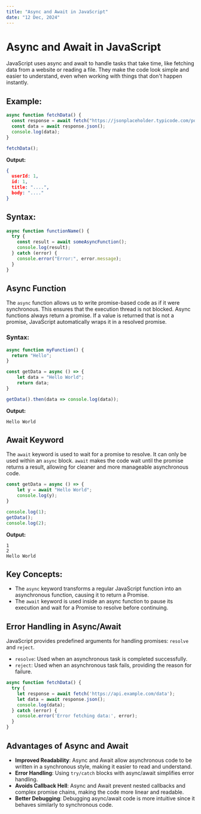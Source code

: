 ```yaml
---
title: "Async and Await in JavaScript"
date: "12 Dec, 2024"
---
```


# Async and Await in JavaScript

JavaScript uses async and await to handle tasks that take time, like fetching data from a website or reading a file. They make the code look simple and easier to understand, even when working with things that don't happen instantly.

## Example:

```javascript
async function fetchData() {
  const response = await fetch("https://jsonplaceholder.typicode.com/posts/1");
  const data = await response.json();
  console.log(data);
}

fetchData();
```

**Output:**
```json
{
  userId: 1,
  id: 1,
  title: "....",
  body: "...."
}
```

## Syntax:
```javascript
async function functionName() {
  try {
    const result = await someAsyncFunction();
    console.log(result);
  } catch (error) {
    console.error("Error:", error.message);
  }
}
```

## Async Function
The `async` function allows us to write promise-based code as if it were synchronous. This ensures that the execution thread is not blocked. Async functions always return a promise. If a value is returned that is not a promise, JavaScript automatically wraps it in a resolved promise.

### Syntax:
```javascript
async function myFunction() {
  return "Hello";
}
```

```javascript
const getData = async () => {
    let data = "Hello World";
    return data;
}

getData().then(data => console.log(data));
```

**Output:**
```
Hello World
```

## Await Keyword
The `await` keyword is used to wait for a promise to resolve. It can only be used within an `async` block. `await` makes the code wait until the promise returns a result, allowing for cleaner and more manageable asynchronous code.

```javascript
const getData = async () => {
    let y = await "Hello World";
    console.log(y);
}

console.log(1);
getData();
console.log(2);
```

**Output:**
```
1
2
Hello World
```

## Key Concepts:
- The `async` keyword transforms a regular JavaScript function into an asynchronous function, causing it to return a Promise.
- The `await` keyword is used inside an async function to pause its execution and wait for a Promise to resolve before continuing.

## Error Handling in Async/Await
JavaScript provides predefined arguments for handling promises: `resolve` and `reject`.

- `resolve`: Used when an asynchronous task is completed successfully.
- `reject`: Used when an asynchronous task fails, providing the reason for failure.

```javascript
async function fetchData() {
  try {
    let response = await fetch('https://api.example.com/data');
    let data = await response.json();
    console.log(data);
  } catch (error) {
    console.error('Error fetching data:', error);
  }
}
```

## Advantages of Async and Await
- **Improved Readability**: Async and Await allow asynchronous code to be written in a synchronous style, making it easier to read and understand.
- **Error Handling**: Using `try/catch` blocks with async/await simplifies error handling.
- **Avoids Callback Hell**: Async and Await prevent nested callbacks and complex promise chains, making the code more linear and readable.
- **Better Debugging**: Debugging async/await code is more intuitive since it behaves similarly to synchronous code.